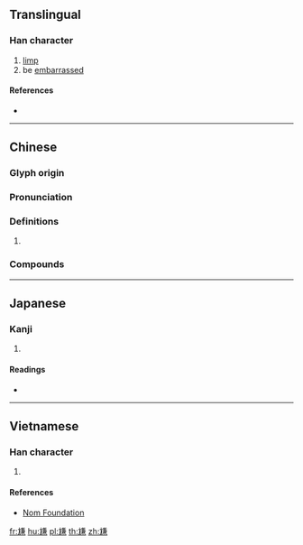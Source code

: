 {{character info/new}}
==Translingual==

===Han character===
{{Han char|rn=43|rad=尢|as=10|sn=13|four=|canj=KUTXC|ids=⿺尢兼}}

# [[limp]]
# be [[embarrass]]ed

====References====
* {{Han ref|kx=0299.070|dkj=07604|dj=0594.220|hdz=10556.080|uh=5C32|ud=23602}}

----

==Chinese==
{{zh-forms}}

===Glyph origin===
{{Han etym}}

===Pronunciation===
{{zh-pron
|mc=y
|oc=y
|cat=
}}

===Definitions===
{{zh-hanzi}}

# {{zh-original|尶}}

===Compounds===
{{su#bst:zh-der/new}}

----

==Japanese==

===Kanji===
{{ja-kanji|grade=|rs=尢10}}

# {{defn|lang=ja|sort=尢10}}

====Readings====
* {{ja-readings|on=[[かん]] (kan), [[けん]] (ken)|kun=}}

----

==Vietnamese==

===Han character===
{{vi-readings|rs=尢10|hanviet=giám}}

# {{defn|lang=vi|sort=尢10}}

====References====
* [http://nomfoundation.org/common/nom_details.php?codepoint=5c32 Nom Foundation]

[[fr:尲]]
[[hu:尲]]
[[pl:尲]]
[[th:尲]]
[[zh:尲]]